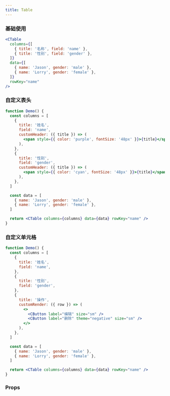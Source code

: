 ```yaml
---
title: Table
---
```


### 基础使用

```jsx live
<CTable
  columns={[
    { title: '名称', field: 'name' },
    { title: '性别', field: 'gender' },
  ]}
  data={[
    { name: 'Jason', gender: 'male' },
    { name: 'Lorry', gender: 'female' },
  ]}
  rowKey="name"
/>
```

### 自定义表头

```jsx live
function Demo() {
  const columns = [
    {
      title: '姓名',
      field: 'name',
      customHeader: ({ title }) => (
        <span style={{ color: 'purple', fontSize: '48px' }}>{title}</span>
      ),
    },
    {
      title: '性别',
      field: 'gender',
      customHeader: ({ title }) => (
        <span style={{ color: 'cyan', fontSize: '48px' }}>{title}</span>
      ),
    },
  ]

  const data = [
    { name: 'Jason', gender: 'male' },
    { name: 'Lorry', gender: 'female' },
  ]

  return <CTable columns={columns} data={data} rowKey="name" />
}
```

### 自定义单元格

```jsx live
function Demo() {
  const columns = [
    {
      title: '姓名',
      field: 'name',
    },
    {
      title: '性别',
      field: 'gender',
    },
    {
      title: '操作',
      customRender: ({ row }) => (
        <>
          <CButton label="编辑" size="sm" />
          <CButton label="删除" theme="negative" size="sm" />
        </>
      ),
    },
  ]

  const data = [
    { name: 'Jason', gender: 'male' },
    { name: 'Lorry', gender: 'female' },
  ]

  return <CTable columns={columns} data={data} rowKey="name" />
}
```

### Props

<PropTable name="CTable" />

